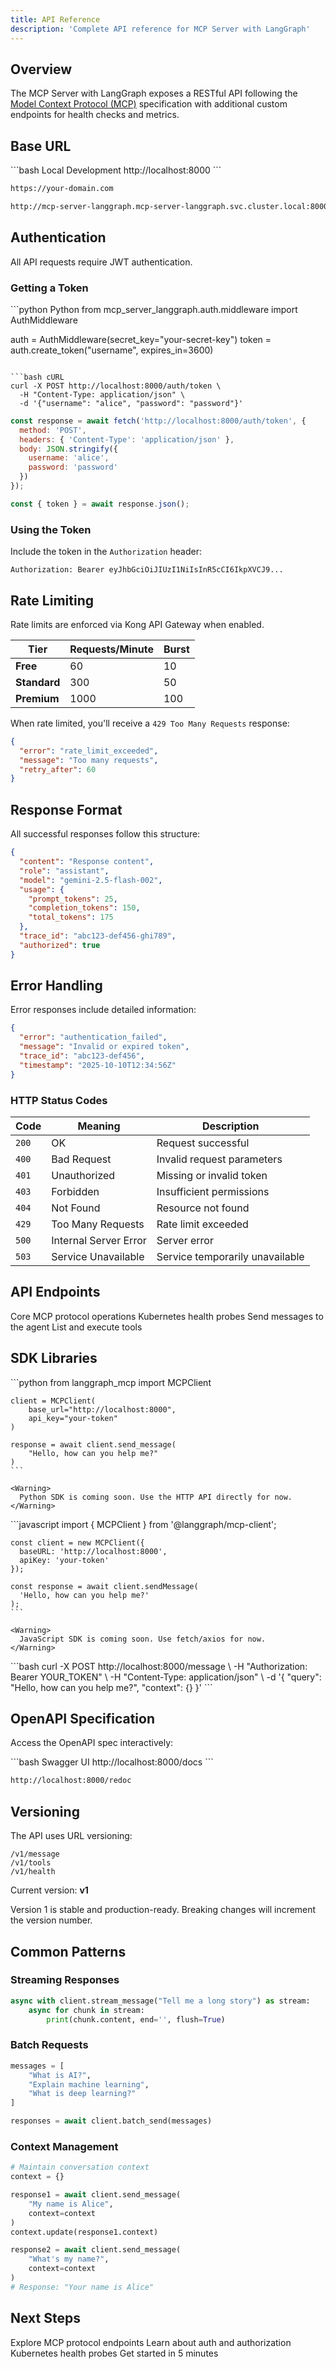 ```yaml
---
title: API Reference
description: 'Complete API reference for MCP Server with LangGraph'
---
```


## Overview

The MCP Server with LangGraph exposes a RESTful API following the [Model Context Protocol (MCP)](https://modelcontextprotocol.io/) specification with additional custom endpoints for health checks and metrics.

## Base URL

<CodeGroup>
```bash Local Development
http://localhost:8000
```

```bash Production
https://your-domain.com
```

```bash Kubernetes
http://mcp-server-langgraph.mcp-server-langgraph.svc.cluster.local:8000
```
</CodeGroup>

## Authentication

All API requests require JWT authentication.

### Getting a Token

<CodeGroup>
```python Python
from mcp_server_langgraph.auth.middleware import AuthMiddleware

auth = AuthMiddleware(secret_key="your-secret-key")
token = auth.create_token("username", expires_in=3600)
```

```bash cURL
curl -X POST http://localhost:8000/auth/token \
  -H "Content-Type: application/json" \
  -d '{"username": "alice", "password": "password"}'
```

```javascript JavaScript
const response = await fetch('http://localhost:8000/auth/token', {
  method: 'POST',
  headers: { 'Content-Type': 'application/json' },
  body: JSON.stringify({
    username: 'alice',
    password: 'password'
  })
});

const { token } = await response.json();
```
</CodeGroup>

### Using the Token

Include the token in the `Authorization` header:

```http
Authorization: Bearer eyJhbGciOiJIUzI1NiIsInR5cCI6IkpXVCJ9...
```

## Rate Limiting

<Info>
  Rate limits are enforced via Kong API Gateway when enabled.
</Info>

| Tier | Requests/Minute | Burst |
|------|----------------|-------|
| **Free** | 60 | 10 |
| **Standard** | 300 | 50 |
| **Premium** | 1000 | 100 |

When rate limited, you'll receive a `429 Too Many Requests` response:

```json
{
  "error": "rate_limit_exceeded",
  "message": "Too many requests",
  "retry_after": 60
}
```

## Response Format

All successful responses follow this structure:

```json
{
  "content": "Response content",
  "role": "assistant",
  "model": "gemini-2.5-flash-002",
  "usage": {
    "prompt_tokens": 25,
    "completion_tokens": 150,
    "total_tokens": 175
  },
  "trace_id": "abc123-def456-ghi789",
  "authorized": true
}
```

## Error Handling

Error responses include detailed information:

```json
{
  "error": "authentication_failed",
  "message": "Invalid or expired token",
  "trace_id": "abc123-def456",
  "timestamp": "2025-10-10T12:34:56Z"
}
```

### HTTP Status Codes

| Code | Meaning | Description |
|------|---------|-------------|
| `200` | OK | Request successful |
| `400` | Bad Request | Invalid request parameters |
| `401` | Unauthorized | Missing or invalid token |
| `403` | Forbidden | Insufficient permissions |
| `404` | Not Found | Resource not found |
| `429` | Too Many Requests | Rate limit exceeded |
| `500` | Internal Server Error | Server error |
| `503` | Service Unavailable | Service temporarily unavailable |

## API Endpoints

<CardGroup cols={2}>
  <Card title="MCP Endpoints" icon="message" href="/api-reference/mcp-endpoints">
    Core MCP protocol operations
  </Card>
  <Card title="Health Checks" icon="heart-pulse" href="/api-reference/health-checks">
    Kubernetes health probes
  </Card>
  <Card title="Messages" icon="comments" href="/api-reference/mcp/messages">
    Send messages to the agent
  </Card>
  <Card title="Tools" icon="wrench" href="/api-reference/mcp/tools">
    List and execute tools
  </Card>
</CardGroup>

## SDK Libraries

<Tabs>
  <Tab title="Python">
    ```python
    from langgraph_mcp import MCPClient

    client = MCPClient(
        base_url="http://localhost:8000",
        api_key="your-token"
    )

    response = await client.send_message(
        "Hello, how can you help me?"
    )
    ```

    <Warning>
      Python SDK is coming soon. Use the HTTP API directly for now.
    </Warning>
  </Tab>

  <Tab title="JavaScript">
    ```javascript
    import { MCPClient } from '@langgraph/mcp-client';

    const client = new MCPClient({
      baseURL: 'http://localhost:8000',
      apiKey: 'your-token'
    });

    const response = await client.sendMessage(
      'Hello, how can you help me?'
    );
    ```

    <Warning>
      JavaScript SDK is coming soon. Use fetch/axios for now.
    </Warning>
  </Tab>

  <Tab title="cURL">
    ```bash
    curl -X POST http://localhost:8000/message \
      -H "Authorization: Bearer YOUR_TOKEN" \
      -H "Content-Type: application/json" \
      -d '{
        "query": "Hello, how can you help me?",
        "context": {}
      }'
    ```
  </Tab>
</Tabs>

## OpenAPI Specification

Access the OpenAPI spec interactively:

<CodeGroup>
```bash Swagger UI
http://localhost:8000/docs
```

```bash ReDoc
http://localhost:8000/redoc
```
</CodeGroup>

## Versioning

The API uses URL versioning:

```http
/v1/message
/v1/tools
/v1/health
```

Current version: **v1**

<Note>
  Version 1 is stable and production-ready. Breaking changes will increment the version number.
</Note>

## Common Patterns

### Streaming Responses

```python
async with client.stream_message("Tell me a long story") as stream:
    async for chunk in stream:
        print(chunk.content, end='', flush=True)
```

### Batch Requests

```python
messages = [
    "What is AI?",
    "Explain machine learning",
    "What is deep learning?"
]

responses = await client.batch_send(messages)
```

### Context Management

```python
# Maintain conversation context
context = {}

response1 = await client.send_message(
    "My name is Alice",
    context=context
)
context.update(response1.context)

response2 = await client.send_message(
    "What's my name?",
    context=context
)
# Response: "Your name is Alice"
```

## Next Steps

<CardGroup cols={2}>
  <Card title="MCP Endpoints" icon="code" href="/api-reference/mcp-endpoints">
    Explore MCP protocol endpoints
  </Card>
  <Card title="Authentication" icon="key" href="/api-reference/authentication">
    Learn about auth and authorization
  </Card>
  <Card title="Health Checks" icon="heart-pulse" href="/api-reference/health-checks">
    Kubernetes health probes
  </Card>
  <Card title="Quick Start" icon="rocket" href="/getting-started/quickstart">
    Get started in 5 minutes
  </Card>
</CardGroup>
